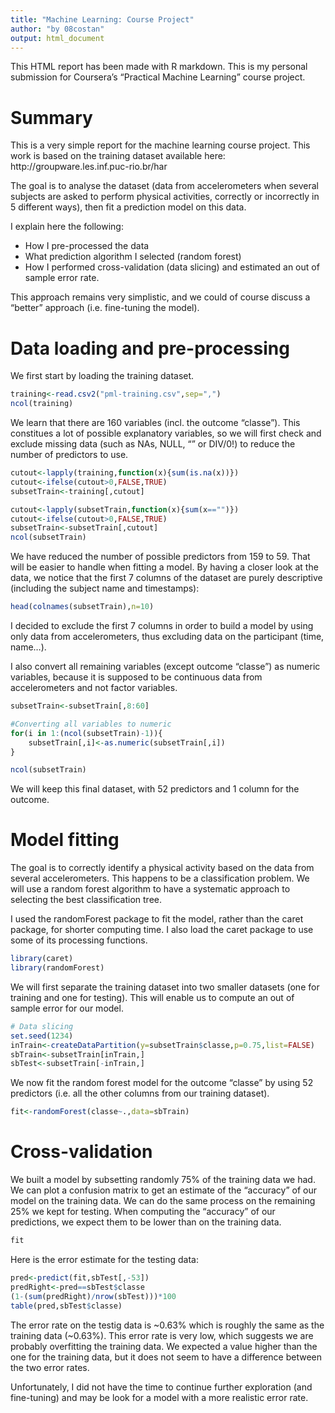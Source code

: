```yaml
---
title: "Machine Learning: Course Project"
author: "by 08costan"
output: html_document
---
```


This HTML report has been made with R markdown. This is my personal submission for Coursera's "Practical Machine Learning" course project.

# Summary
This is a very simple report for the machine learning course project.
This work is based on the training dataset available here: http://groupware.les.inf.puc-rio.br/har

The goal is to analyse the dataset (data from accelerometers when several subjects are asked to perform physical activities, correctly or incorrectly in 5 different ways), then fit a prediction model on this data.

I explain here the following:

- How I pre-processed the data
- What prediction algorithm I selected (random forest)
- How I performed cross-validation (data slicing) and estimated an out of sample error rate.

This approach remains very simplistic, and we could of course discuss a "better" approach (i.e. fine-tuning the model).

# Data loading and pre-processing

We first start by loading the training dataset.

```r
training<-read.csv2("pml-training.csv",sep=",")
ncol(training)
```

We learn that there are 160 variables (incl. the outcome "classe"). This constitues a lot of possible explanatory variables, so we will first check and exclude missing data (such as NAs, NULL, "" or DIV/0!) to reduce the number of predictors to use.

```r
cutout<-lapply(training,function(x){sum(is.na(x))})
cutout<-ifelse(cutout>0,FALSE,TRUE)
subsetTrain<-training[,cutout]

cutout<-lapply(subsetTrain,function(x){sum(x=="")})
cutout<-ifelse(cutout>0,FALSE,TRUE)
subsetTrain<-subsetTrain[,cutout]
ncol(subsetTrain)
```

We have reduced the number of possible predictors from 159 to 59. That will be easier to handle when fitting a model. By having a closer look at the data, we notice that the first 7 columns of the dataset are purely descriptive (including the subject name and timestamps):

```r
head(colnames(subsetTrain),n=10)
```

I decided to exclude the first 7 columns in order to build a model by using only data from accelerometers, thus excluding data on the participant (time, name...).

I also convert all remaining variables (except outcome "classe") as numeric variables, because it is supposed to be continuous data from accelerometers and not factor variables.

```r
subsetTrain<-subsetTrain[,8:60]

#Converting all variables to numeric
for(i in 1:(ncol(subsetTrain)-1)){
    subsetTrain[,i]<-as.numeric(subsetTrain[,i])
}

ncol(subsetTrain)
```

We will keep this final dataset, with 52 predictors and 1 column for the outcome.

# Model fitting

The goal is to correctly identify a physical activity based on the data from several accelerometers. This happens to be a classification problem. We will use a random forest algorithm to have a systematic approach to selecting the best classification tree.

I used the randomForest package to fit the model, rather than the caret package, for shorter computing time. I also load the caret package to use some of its processing functions.

```r
library(caret)
library(randomForest)
```

We will first separate the training dataset into two smaller datasets (one for training and one for testing). This will enable us to compute an out of sample error for our model.

```r
# Data slicing
set.seed(1234)
inTrain<-createDataPartition(y=subsetTrain$classe,p=0.75,list=FALSE)
sbTrain<-subsetTrain[inTrain,]
sbTest<-subsetTrain[-inTrain,]
```

We now fit the random forest model for the outcome "classe" by using 52 predictors (i.e. all the other columns from our training dataset).
```r
fit<-randomForest(classe~.,data=sbTrain)
```

# Cross-validation

We built a model by subsetting randomly 75% of the training data we had. We can plot a confusion matrix to get an estimate of the "accuracy" of our model on the training data.
We can do the same process on the remaining 25% we kept for testing. When computing the "accuracy" of our predictions, we expect them to be lower than on the training data.

```r
fit
```

Here is the error estimate for the testing data:

```r
pred<-predict(fit,sbTest[,-53])
predRight<-pred==sbTest$classe
(1-(sum(predRight)/nrow(sbTest)))*100
table(pred,sbTest$classe)
```

The error rate on the testig data is ~0.63% which is roughly the same as the training data (~0.63%). This error rate is very low, which suggests we are probably overfitting the training data. We expected a value higher than the one for the training data, but it does not seem to have a difference between the two error rates.

Unfortunately, I did not have the time to continue further exploration (and fine-tuning) and may be look for a model with a more realistic error rate.